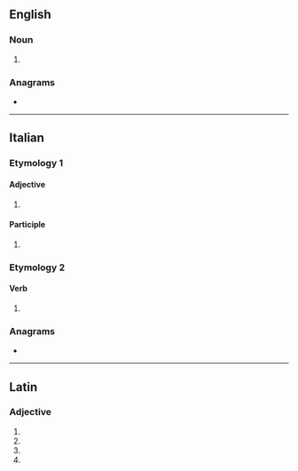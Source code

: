 ==English==

===Noun===
{{head|en|noun form}}

# {{plural of|en|serratus}}

===Anagrams===
* {{anagrams|en|a=aeirrst|'Arriets|artsier|starier|tarries|tarsier}}

----

==Italian==

===Etymology 1===

====Adjective====
{{head|it|adjective form|g=m-p}}

# {{masculine plural of|it|serrato}}

====Participle====
{{head|it|past participle form|g=m-p}}

# {{masculine plural of|it|serrato}}

===Etymology 2===

====Verb====
{{head|it|verb form}}

# {{inflection of|it|serrarsi||2|s|impr}}

===Anagrams===
* {{anagrams|it|a=aeirrst|arresti|errasti|ristare|ritersa|sterrai|stirare|stirerà|striare|strierà}}

----

==Latin==

===Adjective===
{{la-adj-form|serrātī}}

# {{inflection of|la|serrātus||nom|m|p}}
# {{inflection of|la|serrātus||gen|m|s}}
# {{inflection of|la|serrātus||gen|n|s}}
# {{inflection of|la|serrātus||voc|m|p}}